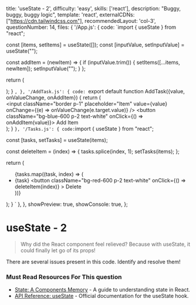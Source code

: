   title: 'useState - 2',
  difficulty: 'easy',
  skills: ['react'],
  description:
    "Buggy, buggy, buggy logic",
  template: 'react',
  externalCDNs: ["https://cdn.tailwindcss.com"],
  recommendedLayout: 'col-3',
  questionNumber: 14,
  files: {
    '/App.js': {
      code: `import { useState } from "react";


  const [items, setItems] = useState([]);
  const [inputValue, setInputValue] = useState("");

  const addItem = (newItem) => {
    if (inputValue.trim()) {
      setItems([...items, newItem]);
      setInputValue("");
    }
  };

  return (
    <div className="flex flex-col gap-4 p-2">
      <AddTask value={inputValue} onValueChange={setInputValue} onAddItem={addItem} />
      <Tasks items={items} />
    </div>
  );
}
`,
    },
    '/AddTask.js': {
      code: `export default function AddTask({value, onValueChange, onAddItem}) {
  return (
    <div className="flex gap-2">
      <input
        className="border p-1"
        placeholder="Item"
        value={value}
        onChange={(e) => onValueChange(e.target.value)}
      />
      <button className="bg-blue-600 p-2 text-white" onClick={() => onAddItem(value)}>
        Add Item
      </button>
    </div>
  );
}
`
    },
    '/Tasks.js': {
      code: `import { useState } from "react";

  const [tasks, setTasks] = useState(items);

  const deleteItem = (index) => {
    tasks.splice(index, 1);
    setTasks(items);
  };

  return (
    <ul>
      {tasks.map((task, index) => (
        <li className="flex items-center gap-2" key={index}>
          {task}
          <button
            className="bg-red-600 p-2 text-white"
            onClick={() => deleteItem(index)}
          >
            Delete
          </button>
        </li>
      ))}
    </ul>
  );
}
`
    },
  },
  showPreview: true,
  showConsole: true,
};


# useState - 2

> Why did the React component feel relieved? Because with useState, it could finally let go of its props!

There are several issues present in this code. Identify and resolve them!

### Must Read Resources For This question
- <a target="_blank" href="https://react.dev/learn/state-a-components-memory">State: A Components Memory</a> -  A guide to understanding state in React.
- <a target="_blank" href="https://react.dev/reference/react/useState">API Reference: useState</a> - Official documentation for the useState hook.